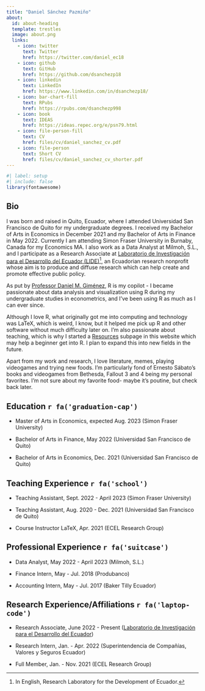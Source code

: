 ```yaml
---
title: "Daniel Sánchez Pazmiño"
about:
  id: about-heading
  template: trestles
  image: about.png
  links: 
    - icon: twitter
      text: Twitter
      href: https://twitter.com/daniel_ec18
    - icon: github
      text: GitHub
      href: https://github.com/dsanchezp18
    - icon: linkedin
      text: LinkedIn
      href: https://www.linkedin.com/in/dsanchezp18/
    - icon: bar-chart-fill
      text: RPubs
      href: https://rpubs.com/dsanchezp998
    - icon: book
      text: IDEAS
      href: https://ideas.repec.org/e/psn79.html
    - icon: file-person-fill
      text: CV
      href: files/cv/daniel_sanchez_cv.pdf
    - icon: file-person
      text: Short CV
      href: files/cv/daniel_sanchez_cv_shorter.pdf
---
```


:::{#about-heading}

```r
#| label: setup
#| include: false
library(fontawesome)
```

## Bio

I was born and raised in Quito, Ecuador, where I attended Universidad San Francisco de Quito for my undergraduate degrees. I received my Bachelor of Arts in Economics in December 2021 and my Bachelor of Arts in Finance in May 2022. Currently I am attending Simon Fraser University in Burnaby, Canada for my Economics MA. I also work as a Data Analyst at Milmoh, S.L., and I participate as a Research Associate at [Laboratorio de Investigación para el Desarrollo del Ecuador (LIDE)](https://laboratoriolide.org/)[^1], an Ecuadorian research nonprofit whose aim is to produce and diffuse research which can help create and promote effective public policy.

As put by [Professor Daniel M. Giménez](https://twitter.com/Ego_Ipse), R is my copilot - I became passionate about data analysis and visualization using R during my undergraduate studies in econometrics, and I've been using R as much as I can ever since. 

[^1]: In English, Research Laboratory for the Development of Ecuador.

:::

Although I love R, what originally got me into computing and technology was LaTeX, which is weird, I know, but it helped me pick up R and other software without much difficulty later on. I'm also passionate about teaching, which is why I started a [Resources](resources.qmd) subpage in this website which may help a beginner get into R. I plan to expand this into new fields in the future.

Apart from my work and research, I love literature, memes, playing videogames and trying new foods. I'm particularly fond of Ernesto Sábato's books and videogames from Bethesda, Fallout 3 and 4 being my personal favorites. I'm not sure about my favorite food- maybe it's poutine, but check back later.


## Education `r fa('graduation-cap')`

-   Master of Arts in Economics, expected Aug. 2023 (Simon Fraser University)

-   Bachelor of Arts in Finance, May 2022 (Universidad San Francisco de Quito)

-   Bachelor of Arts in Economics, Dec. 2021 (Universidad San Francisco de Quito)

## Teaching Experience `r fa('school')`

-   Teaching Assistant, Sept. 2022 - April 2023 (Simon Fraser University)

-   Teaching Assistant, Aug. 2020 - Dec. 2021 (Universidad San Francisco de Quito)

-   Course Instructor LaTeX, Apr. 2021 (ECEL Research Group)

## Professional Experience `r fa('suitcase')`

-   Data Analyst, May 2022 - April 2023 (Milmoh, S.L.)

-   Finance Intern, May - Jul. 2018 (Produbanco)

-   Accounting Intern, May - Jul. 2017 (Baker Tilly Ecuador)

## Research Experience/Affiliations `r fa('laptop-code')`

-   Research Associate, June 2022 - Present ([Laboratorio de Investigación para el Desarrollo del Ecuador](https://laboratoriolide.org/))

-   Research Intern, Jan. - Apr. 2022 (Superintendencia de Compañías, Valores y Seguros Ecuador)

-   Full Member, Jan. - Nov. 2021 (ECEL Research Group)
